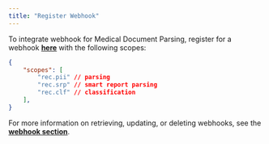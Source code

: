 ```yaml
---
title: "Register Webhook"
---
```


To integrate webhook for Medical Document Parsing, register for a webhook [**here**](/api-reference/connect/webhooks/register-webhook) with the following scopes:

```json
{
    "scopes": [
        "rec.pii" // parsing
        "rec.srp" // smart report parsing
        "rec.clf" // classification
    ],
}
```

For more information on retrieving, updating, or deleting webhooks, see the [**webhook section**](/api-reference/connect/webhooks/getting-started).